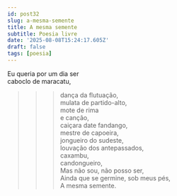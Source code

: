 ```yaml
---
id: post32
slug: a-mesma-semente
title: A mesma semente
subtitle: Poesia livre
date: '2025-08-08T15:24:17.605Z'
draft: false
tags: [poesia]
---
```

Eu queria por um dia ser  
caboclo de maracatu,  
>>>dança da flutuação,  
mulata de partido-alto,  
>>>mote de rima  
>>>e canção,  
caiçara date fandango,  
mestre de capoeira,  
jongueiro do sudeste,  
>>>louvação dos antepassados,  
>>>caxambu,  
>>>candongueiro,  
Mas não sou, não posso ser,  
Ainda que se germine, sob meus pés,  
A mesma semente.
